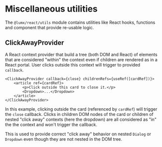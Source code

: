 
# Miscellaneous utilities

The `@lumx/react/utils` module contains utilities like React hooks, functions and component that provide re-usable logic.

## ClickAwayProvider

A React context provider that build a tree (both DOM and React) of elements that are considered "within" the context even if children are rendered as in a React portal. User clicks outside this context will trigger to provided `callback`.

```tsx
<ClickAwayProvider callback={close} childrenRefs={useRef([cardRef])}>
    <article ref={cardRef}>
        <p>Click outside this card to close it.</p>
        <Dropdown>...</Dropdown>
    </article>
</ClickAwayProvider>
```

<Message kind="info">
    In this example, clicking outside the card (referenced by <code>cardRef</code>) will trigger the <code>close</code> callback. Clicks in children DOM nodes of the card or children of nested "click away" contexts (here the dropdown) are all considered as "in" the the context and won't trigger the callback.
</Message>

This is used to provide correct "click away" behavior on nested `Dialog` or `Dropdown` even though they are not nested in the DOM tree.
